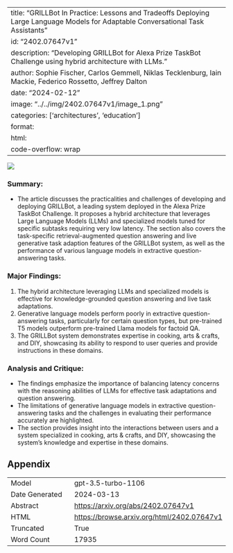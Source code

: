 
---
title: "GRILLBot In Practice: Lessons and Tradeoffs Deploying Large Language Models for Adaptable Conversational Task Assistants"
id: "2402.07647v1"
description: "Developing GRILLBot for Alexa Prize TaskBot Challenge using hybrid architecture with LLMs."
author: Sophie Fischer, Carlos Gemmell, Niklas Tecklenburg, Iain Mackie, Federico Rossetto, Jeffrey Dalton
date: "2024-02-12"
image: "../../img/2402.07647v1/image_1.png"
categories: ['architectures', 'education']
format:
  html:
    code-overflow: wrap
---

![](../../img/2402.07647v1/image_1.png)

### Summary:
- The article discusses the practicalities and challenges of developing and deploying GRILLBot, a leading system deployed in the Alexa Prize TaskBot Challenge. It proposes a hybrid architecture that leverages Large Language Models (LLMs) and specialized models tuned for specific subtasks requiring very low latency. The section also covers the task-specific retrieval-augmented question answering and live generative task adaption features of the GRILLBot system, as well as the performance of various language models in extractive question-answering tasks.

### Major Findings:
1. The hybrid architecture leveraging LLMs and specialized models is effective for knowledge-grounded question answering and live task adaptations.
2. Generative language models perform poorly in extractive question-answering tasks, particularly for certain question types, but pre-trained T5 models outperform pre-trained Llama models for factoid QA.
3. The GRILLBot system demonstrates expertise in cooking, arts & crafts, and DIY, showcasing its ability to respond to user queries and provide instructions in these domains.

### Analysis and Critique:
- The findings emphasize the importance of balancing latency concerns with the reasoning abilities of LLMs for effective task adaptations and question answering.
- The limitations of generative language models in extractive question-answering tasks and the challenges in evaluating their performance accurately are highlighted.
- The section provides insight into the interactions between users and a system specialized in cooking, arts & crafts, and DIY, showcasing the system's knowledge and expertise in these domains.

## Appendix

|          |          |
|----------|----------|
| Model     | gpt-3.5-turbo-1106       |
| Date Generated     | 2024-03-13       |
| Abstract | [https://arxiv.org/abs/2402.07647v1](https://arxiv.org/abs/2402.07647v1)        |
| HTML     | [https://browse.arxiv.org/html/2402.07647v1](https://browse.arxiv.org/html/2402.07647v1)       |
| Truncated       | True       |
| Word Count       | 17935       |